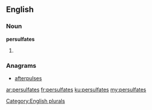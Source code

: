 ==English==

===Noun===
'''persulfates'''

# {{plural of|[[persulfate]]}}

===Anagrams===
* [[afterpulses#English|afterpulses]]

[[Category:English plurals]]

[[ar:persulfates]]
[[fr:persulfates]]
[[ku:persulfates]]
[[my:persulfates]]
